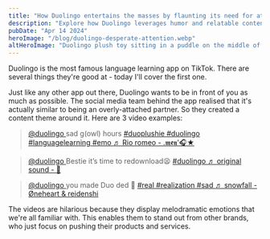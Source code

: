 ```yaml
---
title: "How Duolingo entertains the masses by flaunting its need for attention"
description: "Explore how Duolingo leverages humor and relatable content to engage its audience on TikTok, and why its unique approach sets it apart from other brands."
pubDate: "Apr 14 2024"
heroImage: "/blog/duolingo-desperate-attention.webp"
altHeroImage: "Duolingo plush toy sitting in a puddle on the middle of the road, why it's raining, with the captions 'when you ignore my notifications'"
---
```


Duolingo is the most famous language learning app on TikTok. There are several things they're good
at - today I'll cover the first one.

Just like any other app out there, Duolingo wants to be in front of you as much as possible.
The social media team behind the app realised that it's actually similar to being an
overly-attached partner. So they created a content theme around it. Here are 3 video examples:

<div>
  <blockquote
    class="tiktok-embed"
    cite="https://www.tiktok.com/@duolingo/video/7322213798037687598"
    data-video-id="7322213798037687598"
    style="max-width: 605px;min-width: 325px;"
  >
    <section>
      <a
        target="_blank"
        title="@duolingo"
        href="https://www.tiktok.com/@duolingo?refer=embed"
      >
        @duolingo
      </a>
      sad g(owl) hours
      <a
        title="duoplushie"
        target="_blank"
        href="https://www.tiktok.com/tag/duoplushie?refer=embed"
      >
        #duoplushie
      </a>
      <a
        title="duolingo"
        target="_blank"
        href="https://www.tiktok.com/tag/duolingo?refer=embed"
      >
        #duolingo
      </a>
      <a
        title="languagelearning"
        target="_blank"
        href="https://www.tiktok.com/tag/languagelearning?refer=embed"
      >
        #languagelearning
      </a>
      <a
        title="emo"
        target="_blank"
        href="https://www.tiktok.com/tag/emo?refer=embed"
      >
        #emo
      </a>
      <a
        target="_blank"
        title="♬ Rio romeo - .𝖒𝖊𝖓&#39;🎧★"
        href="https://www.tiktok.com/music/Rio-romeo-7296592358425381638?refer=embed"
      >
        ♬ Rio romeo - .𝖒𝖊𝖓&#39;🎧★
      </a>
    </section>
  </blockquote>
  <script async src="https://www.tiktok.com/embed.js"></script>
</div>

<div>
  <blockquote
    class="tiktok-embed"
    cite="https://www.tiktok.com/@duolingo/video/7356254139397066026"
    data-video-id="7356254139397066026"
    style="max-width: 605px;min-width: 325px;"
  >
    <section>
      <a
        target="_blank"
        title="@duolingo"
        href="https://www.tiktok.com/@duolingo?refer=embed"
      >
        @duolingo
      </a>
      Bestie it’s time to redownload😫
      <a
        title="duolingo"
        target="_blank"
        href="https://www.tiktok.com/tag/duolingo?refer=embed"
      >
        #duolingo
      </a>
      <a
        target="_blank"
        title="♬ original sound - 🎀"
        href="https://www.tiktok.com/music/original-sound-7351583337997290273?refer=embed"
      >
        ♬ original sound - 🎀
      </a>
    </section>
  </blockquote>
  <script async src="https://www.tiktok.com/embed.js"></script>
</div>

<div>
  <blockquote
    class="tiktok-embed"
    cite="https://www.tiktok.com/@duolingo/video/7340735802671992110"
    data-video-id="7340735802671992110"
    style="max-width: 605px;min-width: 325px;"
  >
    <section>
      <a
        target="_blank"
        title="@duolingo"
        href="https://www.tiktok.com/@duolingo?refer=embed"
      >
        @duolingo
      </a>
      you made Duo ded 👹
      <a
        title="real"
        target="_blank"
        href="https://www.tiktok.com/tag/real?refer=embed"
      >
        #real
      </a>
      <a
        title="realization"
        target="_blank"
        href="https://www.tiktok.com/tag/realization?refer=embed"
      >
        #realization
      </a>
      <a
        title="sad"
        target="_blank"
        href="https://www.tiktok.com/tag/sad?refer=embed"
      >
        #sad
      </a>
      <a
        target="_blank"
        title="♬ snowfall - Øneheart &#38; reidenshi"
        href="https://www.tiktok.com/music/snowfall-7043672073613936641?refer=embed"
      >
        ♬ snowfall - Øneheart &#38; reidenshi
      </a>
    </section>
  </blockquote>
  <script async src="https://www.tiktok.com/embed.js"></script>
</div>

The videos are hilarious because they display melodramatic emotions that we're all familiar with.
This enables them to stand out from other brands, who just focus on pushing their products and
services.
